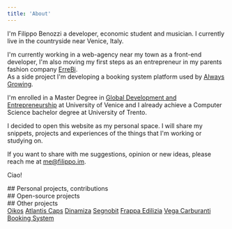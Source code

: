 ```yaml
---
title: 'About'
---
```


<div className="prose dark:prose-dark">
I'm Filippo Benozzi a developer, economic student and musician. I currently live in the countryside near Venice, Italy.

I'm currently working in a web-agency near my town as a front-end developer, I'm also moving my first steps as an entrepreneur in my parents fashion company [ErreBi](https://errebi.it).<br/>
As a side project I'm developing a booking system platform used by [Always Growing](https://booking.alwaysgrowing.co.uk).

I'm enrolled in a Master Degree in [Global Development and Entrepreneurship](https://www.unive.it/pag/24754/) at University of Venice and I already achieve a Computer Science bachelor degree at University of Trento.

I decided to open this website as my personal space. I will share my snippets, projects and experiences of the things that I'm working or studying on.

If you want to share with me suggestions, opinion or new ideas, please reach me at [me@filippo.im](mailto:me@filippo.im).

Ciao!
</div>

<div className="prose dark:prose-dark no-margin mt-12 mb-6">
## Personal projects, contributions
</div>

<div className="flex flex-col justify-center items-start max-w-2xl mx-auto">
    <ProjectCard
        title="Progetto Esordio"
        description="Open community that help people affcted by diabetes with professionals and digital materials. This projects is run with the contribution of Becton Dickinson."
        href="https://progettoesordio.com"
    />
    <ProjectCard
        title="Edventurous Leadership"
        description="It is a learning platform that challenges different types of leaders to think more broadly about leadership."
        href="https://www.edventurousleadership.com"
    />
</div>

<div className="prose dark:prose-dark no-margin mt-12 mb-6">
## Open-source projects
</div>
<div className="flex flex-col justify-center items-start max-w-2xl mx-auto">
    <ProjectCard
        title="ACF Boilerplate"
        description="An open source project where you can start building you custom wordpress theme with ACF. It's also already set-up for using and compiling SASS and ES6."
        href="https://github.com/filippobenozzi/acf-boilerplate"
    />
    <ProjectCard
        title="Popup Message Notifier for CF7"
          description="Simple Wordpress plugin that show confirmation and error messages for CF7."
        href="https://wordpress.org/plugins/popup-notifier-for-contact-form-7"
    />
</div>

<div className="prose dark:prose-dark no-margin mt-12 mb-6">
## Other projects
</div>

<div className="grid grid-cols-2 gap-4 prose dark:prose-dark no-margin">
    <a href="https://oikos.it/" target="_blank" rel="noopener noreferrer">Oikos</a>
    <a href="https://atlantisheadwear.com/" target="_blank" rel="noopener noreferrer">Atlantis Caps</a>
    <a href="https://dinamiza.it/" target="_blank" rel="noopener noreferrer">Dinamiza</a>
    <a href="https://segnobit.com/" target="_blank" rel="noopener noreferrer">Segnobit</a>
    <a href="https://frappa.it/" target="_blank" rel="noopener noreferrer">Frappa Edilizia</a>
    <a href="https://www.vegacarburanti.it/" target="_blank" rel="noopener noreferrer">Vega Carburanti</a>
    <a href="https://booking.alwaysgrowing.co.uk/" target="_blank" rel="noopener noreferrer">Booking System</a>
</div>
